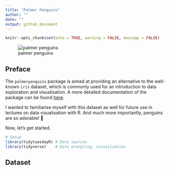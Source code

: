 ```yaml
---
title: "Palmer Penguins"
author: ""
date: ""
output: github_document
---
```


```r
knitr::opts_chunk$set(echo = TRUE, warning = FALSE, message = FALSE)
```

![palmer penguins](palmer-penguins.png)

## Preface

The `palmerpenguins` package is aimed at providing an alternative to the well-known `iris` dataset, which is commonly used for an introduction to data exploration and visualisation. A more detailed documentation of the package can be found [here](https://allisonhorst.github.io/palmerpenguins/).

I wanted to familiarise myself with this dataset as well for future use in lectures on data visualisation with R. And much more importantly, penguins are so adorable! &#x1f427;

Now, let's get started.

```r
# Setup
library(tidytuesdayR) # Data sources
library(tidyverse)    # Data wrangling, visualisation
```

## Dataset












